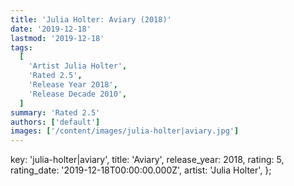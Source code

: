 ```yaml
---
title: 'Julia Holter: Aviary (2018)'
date: '2019-12-18'
lastmod: '2019-12-18'
tags:
  [
    'Artist Julia Holter',
    'Rated 2.5',
    'Release Year 2018',
    'Release Decade 2010',
  ]
summary: 'Rated 2.5'
authors: ['default']
images: ['/content/images/julia-holter|aviary.jpg']
---
```


  key: 'julia-holter|aviary',
  title: 'Aviary',
  release_year: 2018,
  rating: 5,
  rating_date: '2019-12-18T00:00:00.000Z',
  artist: 'Julia Holter',
};

<MusicRating data={data} />
